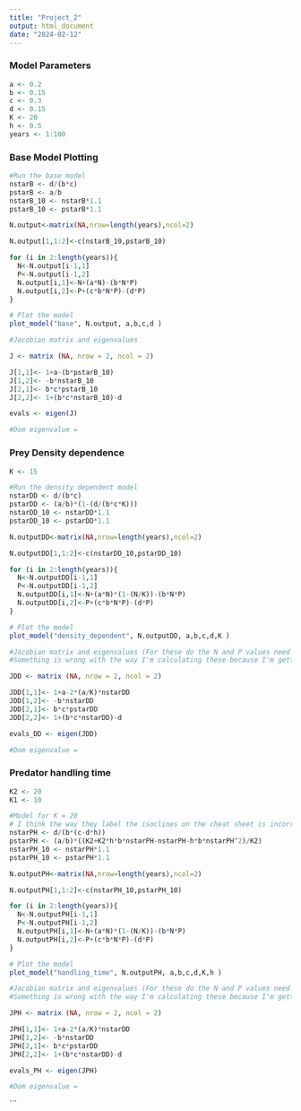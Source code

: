 ```yaml
---
title: "Project_2"
output: html_document
date: "2024-02-12"
---
```


### Model Parameters
```r
a <- 0.2
b <- 0.15
c <- 0.3
d <- 0.15
K <- 20
h <- 0.5
years <- 1:100
```

### Base Model Plotting

```r
#Run the base model
nstarB <- d/(b*c)
pstarB <- a/b
nstarB_10 <- nstarB*1.1
pstarB_10 <- pstarB*1.1

N.output<-matrix(NA,nrow=length(years),ncol=2)

N.output[1,1:2]<-c(nstarB_10,pstarB_10)

for (i in 2:length(years)){
  N<-N.output[i-1,1]
  P<-N.output[i-1,2]
  N.output[i,1]<-N+(a*N)-(b*N*P)
  N.output[i,2]<-P+(c*b*N*P)-(d*P) 
}

# Plot the model
plot_model("base", N.output, a,b,c,d )

#Jacobian matrix and eigenvalues

J <- matrix (NA, nrow = 2, ncol = 2)

J[1,1]<- 1+a-(b*pstarB_10)
J[1,2]<- -b*nstarB_10
J[2,1]<- b*c*pstarB_10
J[2,2]<- 1+(b*c*nstarB_10)-d

evals <- eigen(J)

#Dom eigenvalue =  

```
### Prey Density dependence
```r
K <- 15

#Run the density dependent model
nstarDD <- d/(b*c)
pstarDD <- (a/b)*(1-(d/(b*c*K)))
nstarDD_10 <- nstarDD*1.1
pstarDD_10 <- pstarDD*1.1

N.outputDD<-matrix(NA,nrow=length(years),ncol=2)

N.outputDD[1,1:2]<-c(nstarDD_10,pstarDD_10)

for (i in 2:length(years)){
  N<-N.outputDD[i-1,1]
  P<-N.outputDD[i-1,2]
  N.outputDD[i,1]<-N+(a*N)*(1-(N/K))-(b*N*P)
  N.outputDD[i,2]<-P+(c*b*N*P)-(d*P) 
}

# Plot the model
plot_model("density_dependent", N.outputDD, a,b,c,d,K )

#Jacobian matrix and eigenvalues (For these do the N and P values need to be the 10% raised ones or the equil ones)
#Something is wrong with the way I'm calculating these because I'm getting that it's oscillating away from equilibrium when it literally is not in the actual plot

JDD <- matrix (NA, nrow = 2, ncol = 2)

JDD[1,1]<- 1+a-2*(a/K)*nstarDD
JDD[1,2]<- -b*nstarDD
JDD[2,1]<- b*c*pstarDD
JDD[2,2]<- 1+(b*c*nstarDD)-d

evals_DD <- eigen(JDD)

#Dom eigenvalue = 

```
### Predator handling time

```r
K2 <- 20
K1 <- 10

#Model for K = 20
# I think the way they label the isoclines on the cheat sheet is incorrect
nstarPH <- d/(b*(c-d*h))
pstarPH <- (a/b)*((K2+K2*h*b*nstarPH-nstarPH-h*b*nstarPH^2)/K2)
nstarPH_10 <- nstarPH*1.1
pstarPH_10 <- pstarPH*1.1

N.outputPH<-matrix(NA,nrow=length(years),ncol=2)

N.outputPH[1,1:2]<-c(nstarPH_10,pstarPH_10)

for (i in 2:length(years)){
  N<-N.outputPH[i-1,1]
  P<-N.outputPH[i-1,2]
  N.outputPH[i,1]<-N+(a*N)*(1-(N/K))-(b*N*P)
  N.outputPH[i,2]<-P+(c*b*N*P)-(d*P) 
}

# Plot the model
plot_model("handling_time", N.outputPH, a,b,c,d,K,h )

#Jacobian matrix and eigenvalues (For these do the N and P values need to be the 10% raised ones or the equil ones)
#Something is wrong with the way I'm calculating these because I'm getting that it's oscillating away from equilibrium when it literally is not in the actual plot

JPH <- matrix (NA, nrow = 2, ncol = 2)

JPH[1,1]<- 1+a-2*(a/K)*nstarDD
JPH[1,2]<- -b*nstarDD
JPH[2,1]<- b*c*pstarDD
JPH[2,2]<- 1+(b*c*nstarDD)-d

evals_PH <- eigen(JPH)

#Dom eigenvalue = 

```
```

